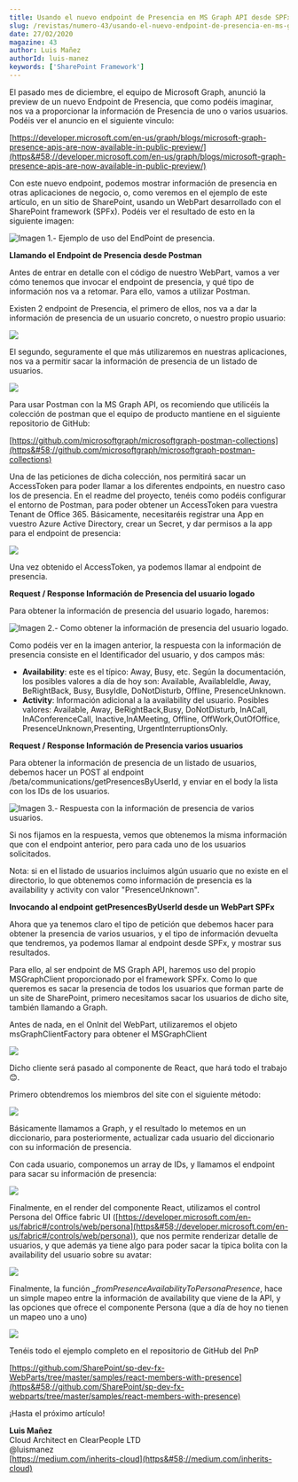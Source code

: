 ```yaml
---
title: Usando el nuevo endpoint de Presencia en MS Graph API desde SPFx
slug: /revistas/numero-43/usando-el-nuevo-endpoint-de-presencia-en-ms-graph-api-desde-spfx
date: 27/02/2020
magazine: 43
author: Luis Mañez
authorId: luis-manez
keywords: ['SharePoint Framework']
---
```






El pasado mes de diciembre, el equipo de Microsoft Graph, anunció la preview de un nuevo Endpoint de Presencia, que como podéis imaginar, nos va a proporcionar la información de Presencia de uno o varios usuarios. Podéis ver el anuncio en el siguiente vinculo:

[https://developer.microsoft.com/en-us/graph/blogs/microsoft-graph-presence-apis-are-now-available-in-public-preview/](https&#58;//developer.microsoft.com/en-us/graph/blogs/microsoft-graph-presence-apis-are-now-available-in-public-preview/)

Con este nuevo endpoint, podemos mostrar información de presencia en otras aplicaciones de negocio, o, como veremos en el ejemplo de este artículo, en un sitio de SharePoint, usando un WebPart desarrollado con el SharePoint framework (SPFx). Podéis ver el resultado de esto en la siguiente imagen:

![Imagen 1.- Ejemplo de uso del EndPoint de presencia.](../../../images/numero43/usando-el-nuevo-endpoint-de-presencia-en-ms-graph-api-desde-spfx/image1.png)

**Llamando el Endpoint de Presencia desde Postman**

Antes de entrar en detalle con el código de nuestro WebPart, vamos a ver cómo tenemos que invocar el endpoint de presencia, y qué tipo de información nos va a retomar. Para ello, vamos a utilizar Postman.

Existen 2 endpoint de Presencia, el primero de ellos, nos va a dar la información de presencia de un usuario concreto, o nuestro propio usuario:

![](../../../images/numero43/usando-el-nuevo-endpoint-de-presencia-en-ms-graph-api-desde-spfx/image2.png)

El segundo, seguramente el que más utilizaremos en nuestras aplicaciones, nos va a permitir sacar la información de presencia de un listado de usuarios.

![](../../../images/numero43/usando-el-nuevo-endpoint-de-presencia-en-ms-graph-api-desde-spfx/image3.png)

Para usar Postman con la MS Graph API, os recomiendo que utilicéis la colección de postman que el equipo de producto mantiene en el siguiente repositorio de GitHub:

[https://github.com/microsoftgraph/microsoftgraph-postman-collections](https&#58;//github.com/microsoftgraph/microsoftgraph-postman-collections)

Una de las peticiones de dicha colección, nos permitirá sacar un AccessToken para poder llamar a los diferentes endpoints, en nuestro caso los de presencia. En el readme del proyecto, tenéis como podéis configurar el entorno de Postman, para poder obtener un AccessToken para vuestra Tenant de Office 365. Básicamente, necesitaréis registrar una App en vuestro Azure Active Directory, crear un Secret, y dar permisos a la app para el endpoint de presencia:

![](../../../images/numero43/usando-el-nuevo-endpoint-de-presencia-en-ms-graph-api-desde-spfx/image4.png)

Una vez obtenido el AccessToken, ya podemos llamar al endpoint de presencia.

**Request / Response Información de Presencia del usuario logado**

Para obtener la información de presencia del usuario logado, haremos:​

![Imagen 2.- Como obtener la información de presencia del usuario logado.](../../../images/numero43/usando-el-nuevo-endpoint-de-presencia-en-ms-graph-api-desde-spfx/image5.png)

Como podéis ver en la imagen anterior, la respuesta con la información de presencia consiste en el Identificador del usuario, y dos campos más:

- **Availability**: este es el típico: Away, Busy, etc. Según la documentación, los posibles valores a día de hoy son: Available, AvailableIdle, Away, BeRightBack, Busy, BusyIdle, DoNotDisturb, Offline, PresenceUnknown.
- **Activity**: Información adicional a la availability del usuario. Posibles valores: Available, Away, BeRightBack,Busy, DoNotDisturb, InACall, InAConferenceCall, Inactive,InAMeeting, Offline, OffWork,OutOfOffice, PresenceUnknown,Presenting, UrgentInterruptionsOnly.


**Request / Response Información de Presencia varios usuarios**

Para obtener la información de presencia de un listado de usuarios, debemos hacer un POST al endpoint /beta/communications/getPresencesByUserId, y enviar en el body la lista con los IDs de los usuarios.

![Imagen 3.- Respuesta con la información de presencia de varios usuarios.](../../../images/numero43/usando-el-nuevo-endpoint-de-presencia-en-ms-graph-api-desde-spfx/image6.png)

Si nos fijamos en la respuesta, vemos que obtenemos la misma información que con el endpoint anterior, pero para cada uno de los usuarios solicitados.

Nota: si en el listado de usuarios incluimos algún usuario que no existe en el directorio, lo que obtenemos como información de presencia es la availability y activity con valor "PresenceUnknown".

**Invocando al endpoint getPresencesByUserId desde un WebPart SPFx**

Ahora que ya tenemos claro el tipo de petición que debemos hacer para obtener la presencia de varios usuarios, y el tipo de información devuelta que tendremos, ya podemos llamar al endpoint desde SPFx, y mostrar sus resultados.

Para ello, al ser endpoint de MS Graph API, haremos uso del propio MSGraphClient proporcionado por el framework SPFx. Como lo que queremos es sacar la presencia de todos los usuarios que forman parte de un site de SharePoint, primero necesitamos sacar los usuarios de dicho site, también llamando a Graph.

Antes de nada, en el OnInit del WebPart, utilizaremos el objeto msGraphClientFactory para obtener el MSGraphClient

![](../../../images/numero43/usando-el-nuevo-endpoint-de-presencia-en-ms-graph-api-desde-spfx/image7.png)

Dicho cliente será pasado al componente de React, que hará todo el trabajo 😊.

Primero obtendremos los miembros del site con el siguiente método:

![](../../../images/numero43/usando-el-nuevo-endpoint-de-presencia-en-ms-graph-api-desde-spfx/image8.png)

Básicamente llamamos a Graph, y el resultado lo metemos en un diccionario, para posteriormente, actualizar cada usuario del diccionario con su información de presencia.

Con cada usuario, componemos un array de IDs, y llamamos el endpoint para sacar su información de presencia:

![](../../../images/numero43/usando-el-nuevo-endpoint-de-presencia-en-ms-graph-api-desde-spfx/image9.png)

Finalmente, en el render del componente React, utilizamos el control Persona del Office fabric UI ([https://developer.microsoft.com/en-us/fabric#/controls/web/persona](https&#58;//developer.microsoft.com/en-us/fabric#/controls/web/persona)), que nos permite renderizar detalle de usuarios, y que además ya tiene algo para poder sacar la típica bolita con la availability del usuario sobre su avatar:

![](../../../images/numero43/usando-el-nuevo-endpoint-de-presencia-en-ms-graph-api-desde-spfx/image10.png)

Finalmente, la función *\_fromPresenceAvailabilityToPersonaPresence*, hace un simple mapeo entre la información de availability que viene de la API, y las opciones que ofrece el componente Persona (que a día de hoy no tienen un mapeo uno a uno)

![](../../../images/numero43/usando-el-nuevo-endpoint-de-presencia-en-ms-graph-api-desde-spfx/image11.png)

Tenéis todo el ejemplo completo en el repositorio de GitHub del PnP

[https://github.com/SharePoint/sp-dev-fx-WebParts/tree/master/samples/react-members-with-presence](https&#58;//github.com/SharePoint/sp-dev-fx-webparts/tree/master/samples/react-members-with-presence)

¡Hasta el próximo artículo!



**Luis Mañez** <br />
Cloud Architect en ClearPeople LTD <br />
 @luismanez <br />
 [https://medium.com/inherits-cloud](https&#58;//medium.com/inherits-cloud)